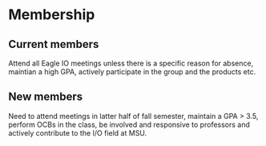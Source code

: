 # Membership

## Current members

Attend all Eagle IO meetings unless there is a specific reason for absence, maintian a high GPA, actively participate in the group and the products etc. 

## New members

Need to attend meetings in latter half of fall semester, maintain a GPA > 3.5, perform OCBs in the class, be involved and responsive to professors  and actively contribute to the I/O field at MSU.